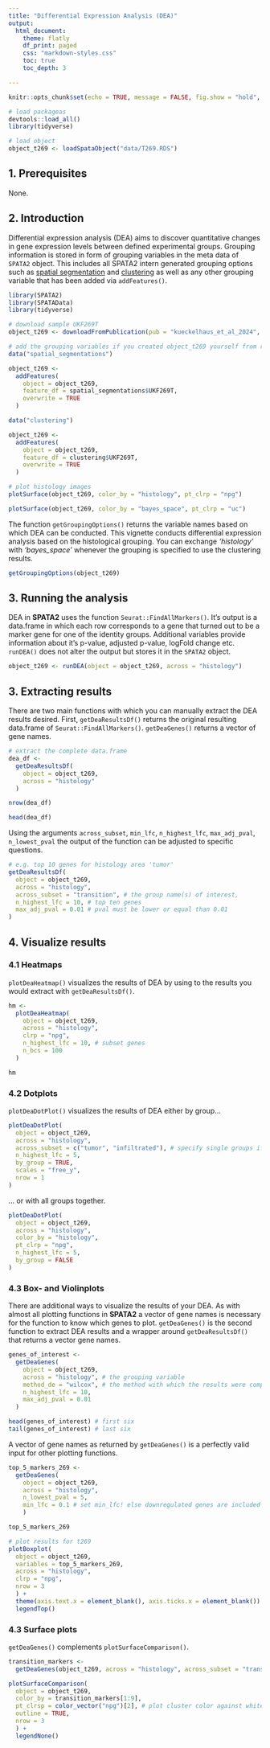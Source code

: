 ```yaml
---
title: "Differential Expression Analysis (DEA)"
output:
  html_document:
    theme: flatly
    df_print: paged
    css: "markdown-styles.css"
    toc: true
    toc_depth: 3

---
```


```r

knitr::opts_chunk$set(echo = TRUE, message = FALSE, fig.show = "hold", warning = FALSE, echo = TRUE, eval = TRUE, class.source = "code-chunk", out.width = "100%")

```

```r

# load packageas
devtools::load_all()
library(tidyverse)

# load object
object_t269 <- loadSpataObject("data/T269.RDS")

```

## 1. Prerequisites

None.

## 2. Introduction

Differential expression analysis (DEA) aims to discover quantitative changes in gene expression levels between defined experimental groups. Grouping information is stored in form of grouping variables in the meta data of `SPATA2` object. This includes all SPATA2 intern generated grouping options such as [spatial segmentation](spata-v2-spatial-segmentation.html) and [clustering](spata-v2-clustering.html) as well as any other grouping variable that has been added via `addFeatures()`.  

```r

library(SPATA2)
library(SPATAData)
library(tidyverse)

# download sample UKF269T
object_t269 <- downloadFromPublication(pub = "kueckelhaus_et_al_2024", id = "UKF269T")

# add the grouping variables if you created object_t269 yourself from raw data 
data("spatial_segmentations")

object_t269 <- 
  addFeatures(
    object = object_t269, 
    feature_df = spatial_segmentations$UKF269T, 
    overwrite = TRUE
  )

data("clustering")

object_t269 <- 
  addFeatures(
    object = object_t269, 
    feature_df = clustering$UKF269T, 
    overwrite = TRUE
  )

# plot histology images 
plotSurface(object_t269, color_by = "histology", pt_clrp = "npg")

plotSurface(object_t269, color_by = "bayes_space", pt_clrp = "uc")

```

The function `getGroupingOptions()` returns the variable names based on which DEA can be conducted. This vignette conducts differential expression analysis based on the histological grouping. You can exchange *'histology'* with *'bayes_space'* whenever the grouping is specified to use the clustering results. 

```r

getGroupingOptions(object_t269)

```


## 3. Running the analysis

DEA in **SPATA2** uses the function `Seurat::FindAllMarkers()`. It's output is a data.frame in which each row corresponds to a gene that turned out to be a marker gene for one of the identity groups. Additional variables provide information about it's p-value, adjusted p-value, logFold change etc. `runDEA()` does not alter the output but stores it in the `SPATA2` object.

```r

object_t269 <- runDEA(object = object_t269, across = "histology")

```

## 3. Extracting results

There are two main functions with which you can manually extract the DEA results desired. First, `getDeaResultsDf()` returns the original resulting data.frame of `Seurat::FindAllMarkers()`. `getDeaGenes()` returns a vector of gene names. 

```r

# extract the complete data.frame
dea_df <- 
  getDeaResultsDf(
    object = object_t269, 
    across = "histology"
  )

nrow(dea_df)

head(dea_df)

```

Using the arguments `across_subset`, `min_lfc`, `n_highest_lfc`, `max_adj_pval`, `n_lowest_pval` the output of the function can be adjusted to specific questions. 

```r

# e.g. top 10 genes for histology area 'tumor' 
getDeaResultsDf(
  object = object_t269, 
  across = "histology",
  across_subset = "transition", # the group name(s) of interest,
  n_highest_lfc = 10, # top ten genes
  max_adj_pval = 0.01 # pval must be lower or equal than 0.01
)

```

## 4. Visualize results

### 4.1 Heatmaps

`plotDeaHeatmap()` visualizes the results of DEA by using to the results you would extract with `getDeaResultsDf()`. 

```r

hm <- 
  plotDeaHeatmap(
    object = object_t269, 
    across = "histology",
    clrp = "npg",
    n_highest_lfc = 10, # subset genes
    n_bcs = 100
  )

hm


```


### 4.2 Dotplots

`plotDeaDotPlot()` visualizes the results of DEA either by group...

```r

plotDeaDotPlot(
  object = object_t269, 
  across = "histology",
  across_subset = c("tumor", "infiltrated"), # specify single groups if desired
  n_highest_lfc = 5,
  by_group = TRUE, 
  scales = "free_y", 
  nrow = 1
)

```

... or with all groups together. 

```r

plotDeaDotPlot(
  object = object_t269, 
  across = "histology",
  color_by = "histology",
  pt_clrp = "npg",
  n_highest_lfc = 5, 
  by_group = FALSE
)

```

### 4.3 Box- and Violinplots

There are additional ways to visualize the results of your DEA. As with almost all plotting functions in **SPATA2** a vector of gene names is necessary for the function to know which genes to plot. `getDeaGenes()` is the second function to extract DEA results and a wrapper around `getDeaResultsDf()` that returns a vector gene names.

```r

genes_of_interest <-
  getDeaGenes(
    object = object_t269,
    across = "histology", # the grouping variable
    method_de = "wilcox", # the method with which the results were computed
    n_highest_lfc = 10, 
    max_adj_pval = 0.01
  )

head(genes_of_interest) # first six
tail(genes_of_interest) # last six

```

A vector of gene names as returned by `getDeaGenes()` is a perfectly valid input for other plotting functions.

```r

top_5_markers_269 <- 
  getDeaGenes(
    object = object_t269,
    across = "histology",
    n_lowest_pval = 5, 
    min_lfc = 0.1 # set min_lfc! else downregulated genes are included
    ) 

top_5_markers_269

# plot results for t269
plotBoxplot(
  object = object_t269,
  variables = top_5_markers_269,
  across = "histology", 
  clrp = "npg",
  nrow = 3 
  ) + 
  theme(axis.text.x = element_blank(), axis.ticks.x = element_blank()) +
  legendTop()

```

### 4.3 Surface plots

`getDeaGenes()` complements `plotSurfaceComparison()`. 

```r

transition_markers <- 
  getDeaGenes(object_t269, across = "histology", across_subset = "transition")

plotSurfaceComparison(
  object = object_t269, 
  color_by = transition_markers[1:9],
  pt_clrsp = color_vector("npg")[2], # plot cluster color against white
  outline = TRUE,
  nrow = 3
  ) + 
  legendNone()

```
